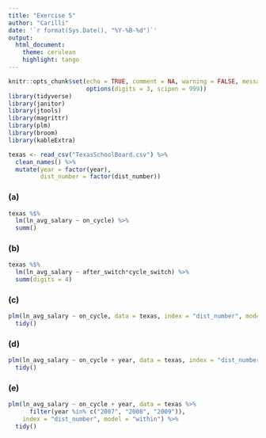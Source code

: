```yaml
---
title: "Exercise 5"
author: "Carilli"
date: '`r format(Sys.Date(), "%Y-%B-%d")`'
output: 
  html_document:
    theme: cerulean
    highlight: tango
---
```


```r
knitr::opts_chunk$set(echo = TRUE, comment = NA, warning = FALSE, message = FALSE,
                      options(digits = 3, scipen = 999))
library(tidyverse)
library(janitor)
library(jtools)
library(magrittr)
library(plm)
library(broom)
library(kableExtra)
```

```r
texas <- read_csv("TexasSchoolBoard.csv") %>% 
  clean_names() %>% 
  mutate(year = factor(year),
         dist_number = factor(dist_number))
```

### (a)

```r
texas %$% 
  lm(ln_avg_salary ~ on_cycle) %>% 
  summ()
```

### (b)

```r
texas %$% 
  lm(ln_avg_salary ~ after_switch*cycle_switch) %>% 
  summ(digits = 4)
```

### (c)

```r
plm(ln_avg_salary ~ on_cycle, data = texas, index = "dist_number", model = "within") %>% 
  tidy()
```

### (d)

```r
plm(ln_avg_salary ~ on_cycle + year, data = texas, index = "dist_number", model = "within") %>% 
  tidy()
```

### (e)

```r
plm(ln_avg_salary ~ on_cycle + year, data = texas %>% 
      filter(year %in% c("2007", "2008", "2009")),
    index = "dist_number", model = "within") %>% 
  tidy()
```





